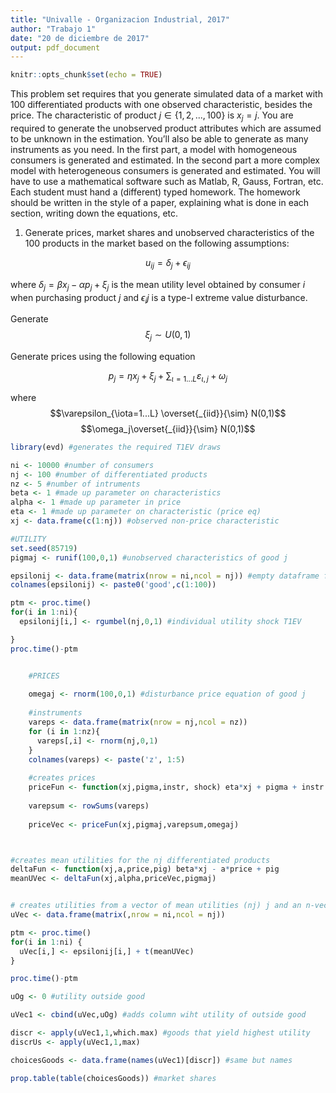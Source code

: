 ```yaml
---
title: "Univalle - Organizacion Industrial, 2017"
author: "Trabajo 1"
date: "20 de diciembre de 2017"
output: pdf_document
---
```


```r
knitr::opts_chunk$set(echo = TRUE)
```

This problem set requires that you generate simulated data of a market with 100 differentiated products
with one observed characteristic, besides the price. The characteristic of product $j \in \{1,2,...,100 \}$ is $x_j=j$. You are required to generate the unobserved product attributes which are assumed to be unknown in the estimation. You'll also be able to generate as many instruments as you need. In the first part, a model with homogeneous consumers is generated and estimated. In the second part a
more complex model with heterogeneous consumers is generated and estimated. You will have to use a mathematical software such as Matlab, R, Gauss, Fortran, etc. Each student must hand a (different) typed homework. The homework should be written in the style of a paper, explaining what is done in each section, writing down the equations, etc.

1. Generate prices, market shares and unobserved characteristics of the 100 products in the market based on the following assumptions:

$$u_{ij}=\delta_j+\epsilon_{ij}$$
 
where $\delta_j = \beta x_j -\alpha p_j + \xi_j$ is the mean utility level obtained by consumer $i$ when purchasing product $j$ and $\epsilon_ij$ is a type-I extreme value disturbance.

Generate 
$$\xi_j \sim U(0,1)$$

Generate prices using the following equation

$$p_j = \eta x_j + \xi_j + \sum_{\iota=1...L} \varepsilon_{\iota,j}+\omega_j$$

where 
$$\varepsilon_{\iota=1...L} \overset{_{iid}}{\sim} N(0,1)$$
$$\omega_j\overset{_{iid}}{\sim} N(0,1)$$

```r
library(evd) #generates the required T1EV draws

ni <- 10000 #number of consumers
nj <- 100 #number of differentiated products
nz <- 5 #number of intruments
beta <- 1 #made up parameter on characteristics
alpha <- 1 #made up parameter in price
eta <- 1 #made up parameter on characteristic (price eq)
xj <- data.frame(c(1:nj)) #observed non-price characteristic

#UTILITY
set.seed(85719)
pigmaj <- runif(100,0,1) #unobserved characteristics of good j

epsilonij <- data.frame(matrix(nrow = ni,ncol = nj)) #empty dataframe for individual shocks
colnames(epsilonij) <- paste0('good',c(1:100))

ptm <- proc.time()
for(i in 1:ni){
  epsilonij[i,] <- rgumbel(nj,0,1) #individual utility shock T1EV

}
proc.time()-ptm


    #PRICES
    
    omegaj <- rnorm(100,0,1) #disturbance price equation of good j
    
    #instruments
    vareps <- data.frame(matrix(nrow = nj,ncol = nz))
    for (i in 1:nz){
      vareps[,i] <- rnorm(nj,0,1)
    }
    colnames(vareps) <- paste('z', 1:5)
    
    #creates prices
    priceFun <- function(xj,pigma,instr, shock) eta*xj + pigma + instr + shock
    
    varepsum <- rowSums(vareps)
    
    priceVec <- priceFun(xj,pigmaj,varepsum,omegaj)



#creates mean utilities for the nj differentiated products
deltaFun <- function(xj,a,price,pig) beta*xj - a*price + pig
meanUVec <- deltaFun(xj,alpha,priceVec,pigmaj)


# creates utilities from a vector of mean utilities (nj) j and an n-vector of unobserved random attributes (ni)
uVec <- data.frame(matrix(,nrow = ni,ncol = nj))

ptm <- proc.time()
for(i in 1:ni) {
  uVec[i,] <- epsilonij[i,] + t(meanUVec)
}

proc.time()-ptm

uOg <- 0 #utility outside good

uVec1 <- cbind(uVec,uOg) #adds column wiht utility of outside good

discr <- apply(uVec1,1,which.max) #goods that yield highest utility
discrUs <- apply(uVec1,1,max)

choicesGoods <- data.frame(names(uVec1)[discr]) #same but names

prop.table(table(choicesGoods)) #market shares




```




